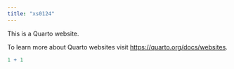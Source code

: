 ```yaml
---
title: "xs0124"
---
```


This is a Quarto website.

To learn more about Quarto websites visit <https://quarto.org/docs/websites>.

```r
1 + 1
```
